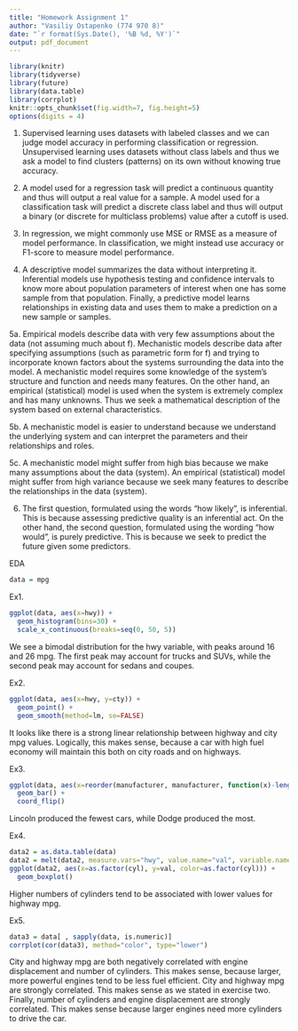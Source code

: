 ```yaml
---
title: "Homework Assignment 1"
author: "Vasiliy Ostapenko (774 970 8)"
date: "`r format(Sys.Date(), '%B %d, %Y')`"
output: pdf_document
---
```

```r
library(knitr)
library(tidyverse)
library(future)
library(data.table)
library(corrplot)
knitr::opts_chunk$set(fig.width=7, fig.height=5)
options(digits = 4)
```

1. Supervised learning uses datasets with labeled classes and we can judge model accuracy in performing classification or regression. Unsupervised learning uses datasets without class labels and thus we ask a model to find clusters (patterns) on its own without knowing true accuracy.

2. A model used for a regression task will predict a continuous quantity and thus will output a real value for a sample. A model used for a classification task will predict a discrete class label and thus will output a binary (or discrete for multiclass problems) value after a cutoff is used.

3. In regression, we might commonly use MSE or RMSE as a measure of model performance. In classification, we might instead use accuracy or F1-score to measure model performance.

4. A descriptive model summarizes the data without interpreting it. Inferential models use hypothesis testing and confidence intervals to know more about population parameters of interest when one has some sample from that population. Finally, a predictive model learns relationships in existing data and uses them to make a prediction on a new sample or samples.

5a. Empirical models describe data with very few assumptions about the data (not assuming much about f). Mechanistic models describe data after specifying assumptions (such as parametric form for f) and trying to incorporate known factors about the systems surrounding the data into the model. A mechanistic model requires some knowledge of the system's structure and function and needs many features. On the other hand, an empirical (statistical) model is used when the system is extremely complex and has many unknowns. Thus we seek a mathematical description of the system based on external characteristics.

5b. A mechanistic model is easier to understand because we understand the underlying system and can interpret the parameters and their relationships and roles.

5c. A mechanistic model might suffer from high bias because we make many assumptions about the data (system). An empirical (statistical) model might suffer from high variance because we seek many features to describe the relationships in the data (system).

6. The first question, formulated using the words "how likely", is inferential. This is because assessing predictive quality is an inferential act. On the other hand, the second question, formulated using the wording "how would", is purely predictive. This is because we seek to predict the future given some predictors.

EDA
```r
data = mpg
```

Ex1.
```r
ggplot(data, aes(x=hwy)) +
  geom_histogram(bins=30) +
  scale_x_continuous(breaks=seq(0, 50, 5))
```
We see a bimodal distribution for the hwy variable, with peaks around 16 and 26 mpg. The first peak may account for trucks and SUVs, while the second peak may account for sedans and coupes.

Ex2.
```r
ggplot(data, aes(x=hwy, y=cty)) +
  geom_point() +
  geom_smooth(method=lm, se=FALSE)
```
It looks like there is a strong linear relationship between highway and city mpg values. Logically, this makes sense, because a car with high fuel economy will maintain this both on city roads and on highways.

Ex3.
```r
ggplot(data, aes(x=reorder(manufacturer, manufacturer, function(x)-length(x)))) +
  geom_bar() +
  coord_flip()
```
Lincoln produced the fewest cars, while Dodge produced the most.

Ex4.
```r
data2 = as.data.table(data)
data2 = melt(data2, measure.vars="hwy", value.name="val", variable.name="var")
ggplot(data2, aes(x=as.factor(cyl), y=val, color=as.factor(cyl))) +
  geom_boxplot()
```
Higher numbers of cylinders tend to be associated with lower values for highway mpg.

Ex5.
```r
data3 = data[ , sapply(data, is.numeric)]
corrplot(cor(data3), method="color", type="lower")
```
City and highway mpg are both negatively correlated with engine displacement and number of cylinders. This makes sense, because larger, more powerful engines tend to be less fuel efficient. City and highway mpg are strongly correlated. This makes sense as we stated in exercise two. Finally, number of cylinders and engine displacement are strongly correlated. This makes sense because larger engines need more cylinders to drive the car.
